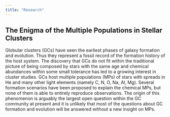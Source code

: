 ```yaml
---
title: "Research"
---
```


## The Enigma of the Multiple Populations in Stellar Clusters


Globular clusters (GCs) have seen the earliest phases of galaxy formation and evolution. Thus they represent a fossil record of the formation history of the host system. The discovery that GCs do not fit within the traditional picture of being composed by stars with the same age and chemical abundances within some small tolerance has led to a growing interest in cluster studies. GCs host multiple populations (MPs) of stars with spreads in He and many other light elements (namely C, N, O, Na, Al, Mg). Several formation scenarios have been proposed to explain the chemical MPs, but none of them is able to entirely reproduce observations.
The origin of this phenomenon is arguably the largest open question within the GC community at present and it is unlikely that most of the questions about GC formation and evolution will be answered without a new insight on MPs. 
